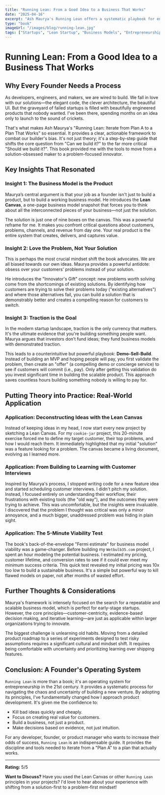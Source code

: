 ```yaml
---
title: "Running Lean: From a Good Idea to a Business That Works"
date: "2025-04-16"
excerpt: "Ash Maurya's Running Lean offers a systematic playbook for entrepreneurs to find product/market fit. This review breaks down how its principles of loving the problem, building a traction-first business, and de-risking a startup can transform an idea into a viable company."
type: "book"
imageUrl: "/images/blog/running-lean.jpg"
tags: ["Startups", "Lean Startup", "Business Models", "Entrepreneurship", "Book Notes", "Product Management", "Continuous Innovation"]
---
```


# Running Lean: From a Good Idea to a Business That Works
## Why Every Founder Needs a Process

As developers, engineers, and makers, we are wired to build. We fall in love with our solutions—the elegant code, the clever architecture, the beautiful UI. But the graveyard of failed startups is filled with beautifully engineered products that nobody wanted. I've been there, spending months on an idea only to launch to the sound of crickets.

That's what makes Ash Maurya's "Running Lean: Iterate from Plan A to a Plan That Works" so essential. It provides a clear, actionable framework to combat our builder's bias. It's not just theory; it's a step-by-step guide that shifts the core question from "Can we build it?" to the far more critical "Should we build it?". This book provided me with the tools to move from a solution-obsessed maker to a problem-focused innovator.

## Key Insights That Resonated

### Insight 1: The Business Model is the Product

Maurya’s central argument is that your job as a founder isn't just to build a product, but to build a working business model. He introduces the **Lean Canvas**, a one-page business model snapshot that forces you to think about all the interconnected pieces of your business—not just the solution.

The solution is just one of nine boxes on the canvas. This was a powerful reframe for me. It makes you confront critical questions about customers, problems, channels, and revenue from day one. Your real product is the entire system that creates, delivers, and captures value.

### Insight 2: Love the Problem, Not Your Solution

This is perhaps the most crucial mindset shift the book advocates. We are all biased towards our own ideas. Maurya provides a powerful antidote: obsess over your customers' problems instead of your solution.

He introduces the "Innovator's Gift" concept: new problems worth solving come from the shortcomings of existing solutions. By identifying how customers are trying to solve their problems today ("existing alternatives") and where those alternatives fail, you can build a solution that is demonstrably better and creates a compelling reason for customers to switch.

### Insight 3: Traction is the Goal

In the modern startup landscape, traction is the only currency that matters. It's the ultimate evidence that you're building something people want. Maurya argues that investors don’t fund ideas; they fund business models with demonstrated traction.

This leads to a counterintuitive but powerful playbook: **Demo-Sell-Build**. Instead of building an MVP and hoping people will pay, you first validate the problem, then create an "offer" (a compelling demo or concierge service) to see if customers will commit (i.e., pay). Only after getting this validation do you invest significant time in building the scalable product. This approach saves countless hours building something nobody is willing to pay for.

## Putting Theory into Practice: Real-World Application

### Application: Deconstructing Ideas with the Lean Canvas

Instead of keeping ideas in my head, I now start every new project by sketching a Lean Canvas. For my `cookie-jar` project, this 20-minute exercise forced me to define my target customer, their top problems, and how I would reach them. It immediately highlighted that my initial "solution" was a feature looking for a problem. The canvas became a living document, evolving as I learned more.

### Application: From Building to Learning with Customer Interviews

Inspired by Maurya's process, I stopped writing code for a new feature idea and started scheduling customer interviews. I didn't pitch my solution. Instead, I focused entirely on understanding their workflow, their frustrations with existing tools (the "old way"), and the outcomes they were trying to achieve. This was uncomfortable, but the insights were invaluable. I discovered that the problem I thought was critical was only a minor annoyance, and a much bigger, unaddressed problem was hiding in plain sight.

### Application: The 5-Minute Viability Test

The book's back-of-the-envelope "Fermi estimate" for business model viability was a game-changer. Before building my `Wetbulb35.com` project, I spent an hour modeling the potential business. I estimated my pricing, customer lifetime, and conversion rates to see if it could ever meet my minimum success criteria. This quick test revealed my initial pricing was 10x too low to build a sustainable business. It's a simple but powerful way to kill flawed models on paper, not after months of wasted effort.

## Further Thoughts & Considerations

Maurya's framework is intensely focused on the search for a repeatable and scalable business model, which is perfect for early-stage startups. However, the core principles—customer-centricity, evidence-based decision making, and iterative learning—are just as applicable within larger organizations trying to innovate.

The biggest challenge is unlearning old habits. Moving from a detailed product roadmap to a series of experiments designed to test risky assumptions requires a significant cultural and mindset shift. It requires being comfortable with uncertainty and prioritizing learning over shipping features.

## Conclusion: A Founder's Operating System

`Running Lean` is more than a book; it's an operating system for entrepreneurship in the 21st century. It provides a systematic process for navigating the chaos and uncertainty of building a new venture. By adopting its principles, I've fundamentally changed how I approach product development. It's given me the confidence to:

-   Kill bad ideas quickly and cheaply.
-   Focus on creating real value for customers.
-   Build a business, not just a product.
-   Make decisions based on evidence, not just intuition.

For any developer, founder, or product manager who wants to increase their odds of success, `Running Lean` is an indispensable guide. It provides the discipline and tools needed to iterate from a "Plan A" to a plan that actually works.

---

**Rating:** 5/5

**Want to Discuss?**
Have you used the Lean Canvas or other `Running Lean` principles in your projects? I'd love to hear about your experience with shifting from a solution-first to a problem-first mindset!
```